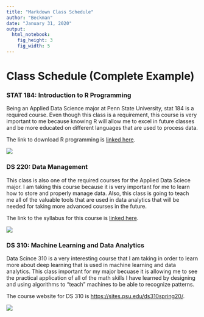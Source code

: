 ```yaml
---
title: "Markdown Class Schedule"
author: "Beckman"
date: "January 31, 2020"
output: 
  html_notebook:
    fig_height: 3
    fig_width: 5
---
```


# Class Schedule (Complete Example)

### STAT 184: Introduction to R Programming

Being an Applied Data Science major at Penn State University, stat 184 is a required course. Even though this class is a requirement, this course is very important to me because knowing R will allow me to excel in future classes and be more educated on different languages that are used to process data.

The link to download R programming is [linked here](https://www.r-project.org/).

![](https://stat.ethz.ch/R-manual/R-devel/doc/html/Rlogo.svg)

### DS 220: Data Management

This class is also one of the required courses for the Applied Data Sciece major. I am taking this course because it is very important for me to learn how to store and properly manage data. Also, this class is going to teach me all of the valuable tools that are used in data analytics that will be needed for taking more advanced courses in the future.  

The link to the syllabus for this course is [linked here](https://psu.instructure.com/courses/2041020/assignments/syllabus).

![](https://intellipaat.com/blog/wp-content/uploads/2016/11/What-is-Data-Science.docx.jpg)



### DS 310: Machine Learning and Data Analytics

Data Scince 310 is a very interesting course that I am taking in order to learn more about deep learning that is used in machine learning and data analytics. This class important for my major becuase it is allowing me to see the practical application of all of the math skills I have learned by designing and using algorithms to "teach" machines to be able to recognize patterns. 

The course website for DS 310 is <https://sites.psu.edu/ds310spring20/>.  

![](https://media.geeksforgeeks.org/wp-content/cdn-uploads/machineLearning3.png)



